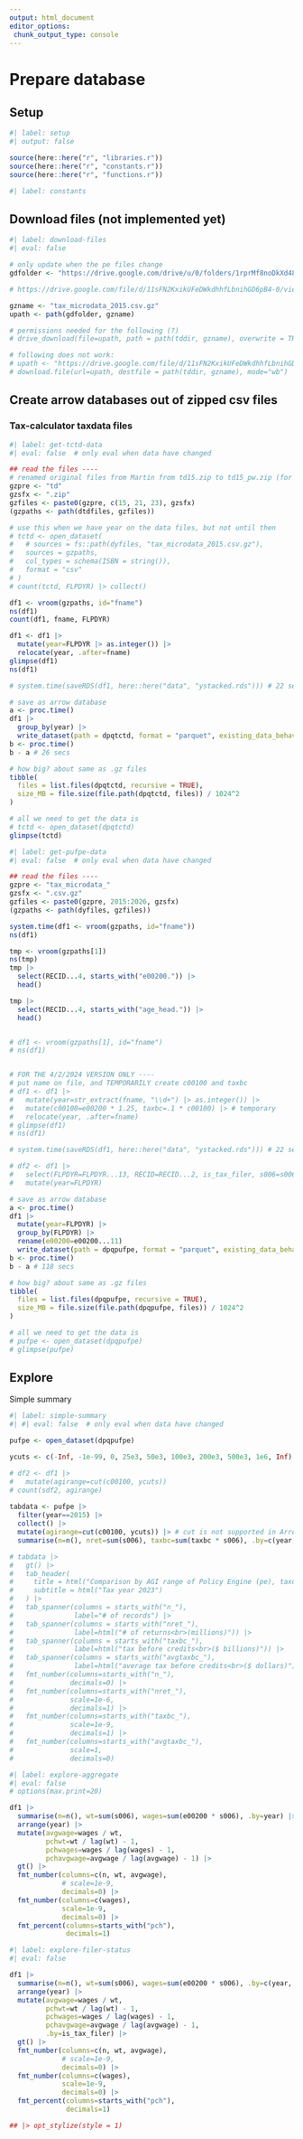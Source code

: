 ```yaml
---
output: html_document
editor_options: 
 chunk_output_type: console
---
```


# Prepare database

## Setup

```r
#| label: setup
#| output: false

source(here::here("r", "libraries.r"))
source(here::here("r", "constants.r"))
source(here::here("r", "functions.r"))

```

```{=html}
<!-- links


-->
```


```r
#| label: constants


```


## Download files (not implemented yet)

```r
#| label: download-files
#| eval: false

# only update when the pe files change
gdfolder <- "https://drive.google.com/drive/u/0/folders/1rprMf8noDkXd48OpwXCFBbFOpuyldaKZ"

# https://drive.google.com/file/d/11sFN2KxikUFeDWkdhhfLbnihGD6pB4-0/view?usp=drive_link

gzname <- "tax_microdata_2015.csv.gz"
upath <- path(gdfolder, gzname)

# permissions needed for the following (?)
# drive_download(file=upath, path = path(tddir, gzname), overwrite = TRUE)

# following does not work:
# upath <- "https://drive.google.com/file/d/11sFN2KxikUFeDWkdhhfLbnihGD6pB4-0/view?usp=drive_link"
# download.file(url=upath, destfile = path(tddir, gzname), mode="wb")

```


## Create arrow databases out of zipped csv files


### Tax-calculator taxdata files

```r
#| label: get-tctd-data
#| eval: false  # only eval when data have changed

## read the files ----
# renamed original files from Martin from td15.zip to td15_pw.zip (for password, etc.)
gzpre <- "td"
gzsfx <- ".zip"
gzfiles <- paste0(gzpre, c(15, 21, 23), gzsfx)
(gzpaths <- path(dtdfiles, gzfiles))

# use this when we have year on the data files, but not until then
# tctd <- open_dataset(
#   # sources = fs::path(dyfiles, "tax_microdata_2015.csv.gz"),
#   sources = gzpaths,
#   col_types = schema(ISBN = string()),
#   format = "csv"
# )
# count(tctd, FLPDYR) |> collect()

df1 <- vroom(gzpaths, id="fname")
ns(df1)
count(df1, fname, FLPDYR)

df1 <- df1 |> 
  mutate(year=FLPDYR |> as.integer()) |>
  relocate(year, .after=fname)
glimpse(df1)
ns(df1)

# system.time(saveRDS(df1, here::here("data", "ystacked.rds"))) # 22 secs

# save as arrow database
a <- proc.time()
df1 |>
  group_by(year) |>
  write_dataset(path = dpqtctd, format = "parquet", existing_data_behavior = "overwrite")
b <- proc.time()
b - a # 26 secs

# how big? about same as .gz files
tibble(
  files = list.files(dpqtctd, recursive = TRUE),
  size_MB = file.size(file.path(dpqtctd, files)) / 1024^2
)

# all we need to get the data is 
# tctd <- open_dataset(dpqtctd)
glimpse(tctd)


```


```r
#| label: get-pufpe-data
#| eval: false  # only eval when data have changed

## read the files ----
gzpre <- "tax_microdata_"
gzsfx <- ".csv.gz"
gzfiles <- paste0(gzpre, 2015:2026, gzsfx)
(gzpaths <- path(dyfiles, gzfiles))

system.time(df1 <- vroom(gzpaths, id="fname"))
ns(df1)

tmp <- vroom(gzpaths[1])
ns(tmp)
tmp |> 
  select(RECID...4, starts_with("e00200.")) |> 
  head()

tmp |> 
  select(RECID...4, starts_with("age_head.")) |> 
  head()


# df1 <- vroom(gzpaths[1], id="fname")
# ns(df1)


# FOR THE 4/2/2024 VERSION ONLY ----
# put name on file, and TEMPORARILY create c00100 and taxbc
# df1 <- df1 |>
#   mutate(year=str_extract(fname, "\\d+") |> as.integer()) |>
#   mutate(c00100=e00200 * 1.25, taxbc=.1 * c00100) |> # temporary
#   relocate(year, .after=fname)
# glimpse(df1)
# ns(df1)

# system.time(saveRDS(df1, here::here("data", "ystacked.rds"))) # 22 secs

# df2 <- df1 |> 
#   select(FLPDYR=FLPDYR...13, RECID=RECID...2, is_tax_filer, s006=s006...12, MARS=MARS...3, c00100, e00200=e00200...6, taxbc) |> 
#   mutate(year=FLPDYR)

# save as arrow database
a <- proc.time()
df1 |>
  mutate(year=FLPDYR) |> 
  group_by(FLPDYR) |>
  rename(e00200=e00200...11)
  write_dataset(path = dpqpufpe, format = "parquet", existing_data_behavior = "overwrite")
b <- proc.time()
b - a # 118 secs

# how big? about same as .gz files
tibble(
  files = list.files(dpqpufpe, recursive = TRUE),
  size_MB = file.size(file.path(dpqpufpe, files)) / 1024^2
)

# all we need to get the data is 
# pufpe <- open_dataset(dpqpufpe)
# glimpse(pufpe)


```


## Explore

Simple summary

```r
#| label: simple-summary
#| #| eval: false  # only eval when data have changed

pufpe <- open_dataset(dpqpufpe)

ycuts <- c(-Inf, -1e-99, 0, 25e3, 50e3, 100e3, 200e3, 500e3, 1e6, Inf)

# df2 <- df1 |> 
#   mutate(agirange=cut(c00100, ycuts))
# count(sdf2, agirange)
  
tabdata <- pufpe |> 
  filter(year==2015) |> 
  collect() |> 
  mutate(agirange=cut(c00100, ycuts)) |> # cut is not supported in Arrow so do this after collect
  summarise(n=n(), nret=sum(s006), taxbc=sum(taxbc * s006), .by=c(year, agirange))

# tabdata |> 
#   gt() |> 
#   tab_header(
#     title = html("Comparison by AGI range of Policy Engine (pe), taxdata same variables (td), and taxdata all variables (tdall)"),
#     subtitle = html("Tax year 2023")
#   ) |>
#   tab_spanner(columns = starts_with("n_"),
#               label="# of records") |> 
#   tab_spanner(columns = starts_with("nret_"),
#               label=html("# of returns<br>(millions)")) |> 
#   tab_spanner(columns = starts_with("taxbc_"),
#               label=html("tax before credits<br>($ billions)")) |>   
#   tab_spanner(columns = starts_with("avgtaxbc_"),
#               label=html("average tax before credits<br>($ dollars)")) |> 
#   fmt_number(columns=starts_with("n_"),
#              decimals=0) |> 
#   fmt_number(columns=starts_with("nret_"),
#              scale=1e-6,
#              decimals=1) |> 
#   fmt_number(columns=starts_with("taxbc_"),
#              scale=1e-9,
#              decimals=1) |> 
#   fmt_number(columns=starts_with("avgtaxbc_"),
#              scale=1,
#              decimals=0) 
```


<!-- ### Simple totals by year -->

```r
#| label: explore-aggregate
#| eval: false
# options(max.print=20)

df1 |> 
  summarise(n=n(), wt=sum(s006), wages=sum(e00200 * s006), .by=year) |> 
  arrange(year) |> 
  mutate(avgwage=wages / wt,
         pchwt=wt / lag(wt) - 1,
         pchwages=wages / lag(wages) - 1,
         pchavgwage=avgwage / lag(avgwage) - 1) |> 
  gt() |> 
  fmt_number(columns=c(n, wt, avgwage),
             # scale=1e-9,
             decimals=0) |> 
  fmt_number(columns=c(wages),
             scale=1e-9,
             decimals=0) |> 
  fmt_percent(columns=starts_with("pch"),
              decimals=1)

```


<!-- ### Totals by year and filer status -->

```r
#| label: explore-filer-status
#| eval: false

df1 |> 
  summarise(n=n(), wt=sum(s006), wages=sum(e00200 * s006), .by=c(year, is_tax_filer)) |> 
  arrange(year) |> 
  mutate(avgwage=wages / wt,
         pchwt=wt / lag(wt) - 1,
         pchwages=wages / lag(wages) - 1,
         pchavgwage=avgwage / lag(avgwage) - 1,
         .by=is_tax_filer) |> 
  gt() |> 
  fmt_number(columns=c(n, wt, avgwage),
             # scale=1e-9,
             decimals=0) |> 
  fmt_number(columns=c(wages),
             scale=1e-9,
             decimals=0) |> 
  fmt_percent(columns=starts_with("pch"),
              decimals=1)

## |> opt_stylize(style = 1) 

```

